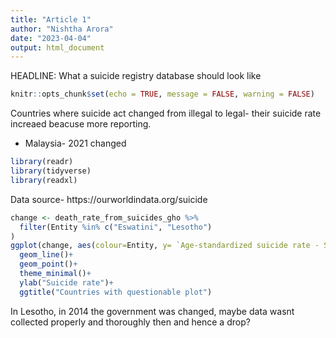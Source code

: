 ```yaml
---
title: "Article 1"
author: "Nishtha Arora"
date: "2023-04-04"
output: html_document
---
```

HEADLINE: What a suicide registry database should look like

```r
knitr::opts_chunk$set(echo = TRUE, message = FALSE, warning = FALSE)
```

Countries where suicide act changed from illegal to legal- their suicide rate increaed beacuse more reporting.

- Malaysia- 2021 changed

```r
library(readr)
library(tidyverse)
library(readxl)
```

Data source- https://ourworldindata.org/suicide



```r
change <- death_rate_from_suicides_gho %>% 
  filter(Entity %in% c("Eswatini", "Lesotho")
)
ggplot(change, aes(colour=Entity, y= `Age-standardized suicide rate - Sex: both sexes`, x=Year))+
  geom_line()+
  geom_point()+
  theme_minimal()+
  ylab("Suicide rate")+
  ggtitle("Countries with questionable plot")
```

In Lesotho, in 2014 the government was changed, maybe data wasnt collected properly and thoroughly then and hence a drop?
